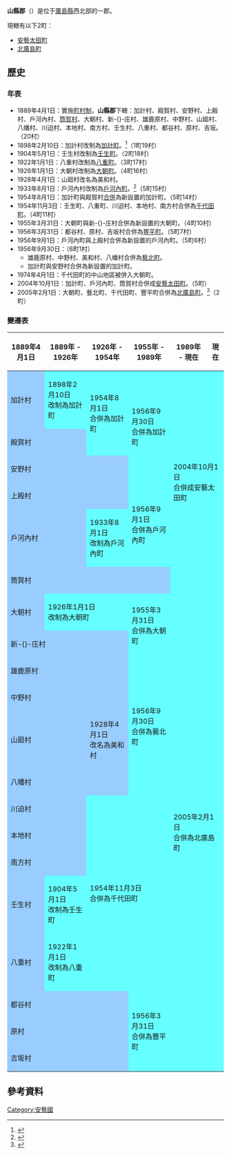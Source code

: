 {{日本郡
| 郡 = 山縣郡
| 日文原名 = 山県郡
| 平假名 = やまがたぐん
| 羅馬字拼音 = Yamagata-gun
| 地圖 = [[File:Yamagata_District_in_Hiroshima_Prefecture.png|250px]]
| 都道府縣 = 廣島縣
| 編號 = 
| 町 = 2
| 村 = 
| 經度 = 
| 緯度 = 
| 註記 = 
|}}
'''山縣郡'''（{{jpn|j=山県郡|hg=やまがたぐん|rm=Yamagata gun|f=y}}）是位于[[廣島縣|廣島縣]]西北部的一郡。

現轄有以下2町：
* [[安藝太田町|安藝太田町]]
* [[北廣島町|北廣島町]]

==歷史==
===年表===
* 1889年4月1日：實施[[町村制|町村制]]，'''山縣郡'''下轄：加計村、殿賀村、安野村、上殿村、戶河內村、[[筒賀村|筒賀村]]、大朝村、新-{}-庄村、雄鹿原村、中野村、山廻村、八幡村、川迫村、本地村、南方村、壬生村、八重村、都谷村、原村、吉坂。（20村）
* 1898年2月10日：加計村改制為[[加計町|加計町]]。<ref>{{cite web | language = ja | publisher = 安藝太田町公所 | title = 旧加計町の歴史 | url = http://www.akiota.jp/soumu/kyukake.html | author =  | date =  | accessdate = 2011-04-03 | archive-date = 2011-05-16 | archive-url = https://web.archive.org/web/20110516204555/http://www.akiota.jp/soumu/kyukake.html | dead-url = no }}</ref>（1町19村）
* 1904年5月1日：壬生村改制為[[壬生町_(廣島縣)|壬生町]]。（2町18村）
* 1922年1月1日：八重村改制為[[八重町|八重町]]。（3町17村）
* 1926年1月1日：大朝村改制為[[大朝町|大朝町]]。（4町16村）
* 1928年4月1日：山廻村改名為美和村。
* 1933年8月1日：戶河內村改制為[[戶河內町|戶河內町]]。<ref>{{cite web | language = ja | publisher = 安藝太田町公所 | title = 旧戸河内町１３０年のあゆみ | url = http://www.akiota.jp/soumu/togouchi_rekishi.html | author =  | date =  | accessdate = 2011-04-03 | archive-date = 2011-11-22 | archive-url = https://web.archive.org/web/20111122164838/http://www.akiota.jp/soumu/togouchi_rekishi.html | dead-url = no }}</ref>（5町15村）
* 1954年8月1日：加計町與殿賀村[[市町村合併|合併]]為新設置的加計町。（5町14村）
* 1954年11月3日：壬生町、八重町、川迫村、本地村、南方村合併為[[千代田町_(廣島縣)|千代田町]]。（4町11村）
* 1955年3月31日：大朝町與新-{}-庄村合併為新設置的大朝町。（4町10村）
* 1956年3月31日：都谷村、原村、吉坂村合併為[[豐平町_(廣島縣)|豐平町]]。（5町7村）
* 1956年9月1日：戶河內町與上殿村合併為新設置的戶河內町。（5町6村）
* 1956年9月30日：（6町1村）
** 雄鹿原村、中野村、美和村、八幡村合併為[[藝北町|藝北町]]。
** 加計町與安野村合併為新設置的加計町。
* 1974年4月1日：千代田町的中山地區被併入大朝町。
* 2004年10月1日：加計町、戶河內町、筒賀村合併成[[安藝太田町|安藝太田町]]。（5町）
* 2005年2月1日：大朝町、藝北町、千代田町、豐平町合併為[[北廣島町|北廣島町]]。<ref>{{cite web | language = ja | publisher = 北廣島町公所 | title = 町の変遷 | url = http://www.town.kitahiroshima.lg.jp/kikakuka/machino-change.jsp | author =  | date =  | accessdate = 2011-04-05 | archive-url = https://web.archive.org/web/20110517015643/http://www.town.kitahiroshima.lg.jp/kikakuka/machino-change.jsp | archive-date = 2011-05-17 | dead-url = yes }}</ref>（2町）

===變遷表===
{| class="wikitable" style="font-size:x-small"
! 1889年4月1日
! 1889年 - 1926年
! 1926年 - 1954年
! 1955年 - 1989年
! 1989年 - 現在
! 現在
|-
| style="background-color:#9cf;" | 加計村
| style="background-color:#6ff;" | 1898年2月10日<br>改制為加計町
| rowspan=2 style="background-color:#6ff;" | 1954年8月1日<br>合併為加計町
| rowspan=3 style="background-color:#6ff;" | 1956年9月30日<br>合併為加計町
| rowspan=6 colspan=2 style="background-color:#6ff;" | 2004年10月1日<br>合併成安藝太田町
|-
| colspan=2 style="background-color:#9cf;" | 殿賀村
|-
| colspan=3 style="background-color:#9cf;" | 安野村
|-
| colspan=3 style="background-color:#9cf;" | 上殿村
| rowspan=2 style="background-color:#6ff;" | 1956年9月1日<br>合併為戶河內町
|-
| colspan=2 style="background-color:#9cf;" | 戶河內村
| style="background-color:#6ff;" | 1933年8月1日<br>改制為戶河內町
|-
| colspan=4 style="background-color:#9cf;" | 筒賀村
|-
| style="background-color:#9cf;" | 大朝村
| colspan=2 style="background-color:#6ff;" | 1926年1月1日<br>改制為大朝町
| rowspan=2 style="background-color:#6ff;" | 1955年3月31日<br>合併為大朝町
| rowspan=14 colspan=2 style="background-color:#6ff;" | 2005年2月1日<br>合併為北廣島町
|-
| colspan=3 style="background-color:#9cf;" | 新-{}-庄村
|-
| colspan=3 style="background-color:#9cf;" | 雄鹿原村
| rowspan=4 style="background-color:#6ff;" | 1956年9月30日<br>合併為藝北町
|-
| colspan=3 style="background-color:#9cf;" | 中野村
|-
| colspan=2 style="background-color:#9cf;" | 山廻村
| style="background-color:#9cf;" | 1928年4月1日<br>改名為美和村
|-
| colspan=3 style="background-color:#9cf;" | 八幡村
|-
| colspan=2 style="background-color:#9cf;" | 川迫村
| rowspan=5 colspan=2 style="background-color:#6ff;" | 1954年11月3日<br>合併為千代田町
|-
| colspan=2 style="background-color:#9cf;" | 本地村
|-
| colspan=2 style="background-color:#9cf;" | 南方村
|-
| style="background-color:#9cf;" | 壬生村
| style="background-color:#6ff;" | 1904年5月1日<br>改制為壬生町
|-
| style="background-color:#9cf;" | 八重村
| style="background-color:#6ff;" | 1922年1月1日<br>改制為八重町
|-
| colspan=3 style="background-color:#9cf;" | 都谷村
| rowspan=3 style="background-color:#6ff;" | 1956年3月31日<br>合併為豐平町
|-
| colspan=3 style="background-color:#9cf;" | 原村
|-
| colspan=3 style="background-color:#9cf;" | 吉坂村
|}

==參考資料==
{{reflist}}

{{廣島縣}}
{{安藝國的郡}}

{{Authority control}}
[[Category:安藝國|Category:安藝國]]